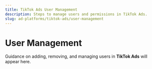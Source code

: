 ```yaml
---
title: TikTok Ads User Management
description: Steps to manage users and permissions in TikTok Ads.
slug: ad-platforms/tiktok-ads/user-management
---
```


# User Management

Guidance on adding, removing, and managing users in **TikTok Ads** will appear here.

